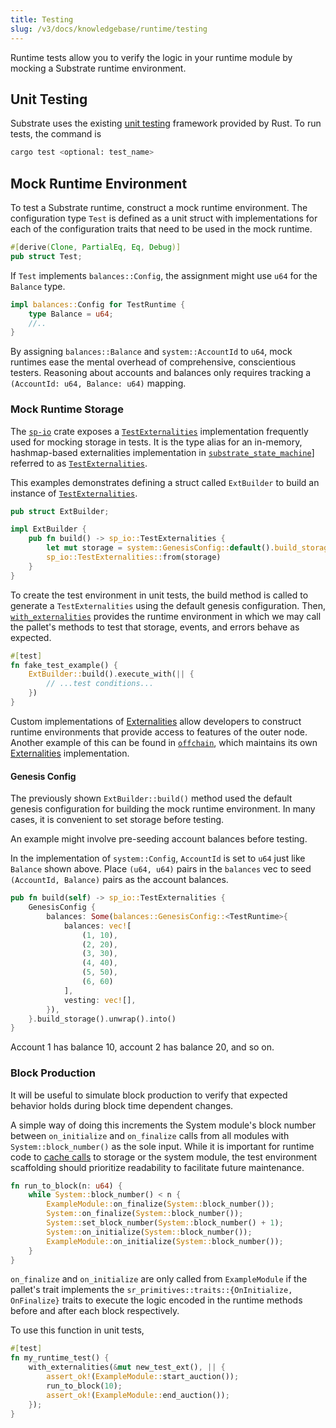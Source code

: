 ```yaml
---
title: Testing
slug: /v3/docs/knowledgebase/runtime/testing
---
```


Runtime tests allow you to verify the logic in your runtime module by mocking a Substrate runtime
environment.

## Unit Testing

Substrate uses the existing
[unit testing](https://doc.rust-lang.org/rust-by-example/testing/unit_testing.html) framework
provided by Rust. To run tests, the command is

```bash
cargo test <optional: test_name>
```

## Mock Runtime Environment

To test a Substrate runtime, construct a mock runtime environment. The configuration type `Test` is
defined as a unit struct with implementations for each of the configuration traits that need to be
used in the mock runtime.

```rust
#[derive(Clone, PartialEq, Eq, Debug)]
pub struct Test;
```

If `Test` implements `balances::Config`, the assignment might use `u64` for the `Balance` type.

```rust
impl balances::Config for TestRuntime {
	type Balance = u64;
	//..
}
```

By assigning `balances::Balance` and `system::AccountId` to `u64`, mock runtimes ease the mental
overhead of comprehensive, conscientious testers. Reasoning about accounts and balances only
requires tracking a `(AccountId: u64, Balance: u64)` mapping.

### Mock Runtime Storage

The [`sp-io`](https://substrate.dev/rustdocs/v3.0.0/sp_io/index.html) crate exposes a
[`TestExternalities`](https://substrate.dev/rustdocs/v3.0.0/sp_io/type.TestExternalities.html)
implementation frequently used for mocking storage in tests. It is the type alias for an in-memory,
hashmap-based externalities implementation in
[`substrate_state_machine`](https://substrate.dev/rustdocs/v3.0.0/sp_state_machine/index.html)]
referred to as
[`TestExternalities`](https://substrate.dev/rustdocs/v3.0.0/sp_state_machine/struct.TestExternalities.html).

This examples demonstrates defining a struct called `ExtBuilder` to build an instance of
[`TestExternalities`](https://substrate.dev/rustdocs/v3.0.0/sp_io/type.TestExternalities.html).

```rust
pub struct ExtBuilder;

impl ExtBuilder {
	pub fn build() -> sp_io::TestExternalities {
		let mut storage = system::GenesisConfig::default().build_storage::<TestRuntime>().unwrap();
		sp_io::TestExternalities::from(storage)
	}
}
```

To create the test environment in unit tests, the build method is called to generate a
`TestExternalities` using the default genesis configuration. Then,
[`with_externalities`](https://substrate.dev/rustdocs/v3.0.0/sp_externalities/fn.with_externalities.html)
provides the runtime environment in which we may call the pallet's methods to test that storage,
events, and errors behave as expected.

```rust
#[test]
fn fake_test_example() {
	ExtBuilder::build().execute_with(|| {
		// ...test conditions...
	})
}
```

Custom implementations of
[Externalities](https://substrate.dev/rustdocs/v3.0.0/sp_externalities/index.html) allow developers
to construct runtime environments that provide access to features of the outer node. Another example
of this can be found in
[`offchain`](https://substrate.dev/rustdocs/v3.0.0/sp_core/offchain/index.html), which maintains its
own [Externalities](https://substrate.dev/rustdocs/v3.0.0/sp_core/offchain/trait.Externalities.html)
implementation.

#### Genesis Config

The previously shown `ExtBuilder::build()` method used the default genesis configuration for
building the mock runtime environment. In many cases, it is convenient to set storage before
testing.

An example might involve pre-seeding account balances before testing.

In the implementation of `system::Config`, `AccountId` is set to `u64` just like `Balance` shown
above. Place `(u64, u64)` pairs in the `balances` vec to seed `(AccountId, Balance)` pairs as the
account balances.

```rust
pub fn build(self) -> sp_io::TestExternalities {
	GenesisConfig {
		balances: Some(balances::GenesisConfig::<TestRuntime>{
			balances: vec![
				(1, 10),
				(2, 20),
				(3, 30),
				(4, 40),
				(5, 50),
				(6, 60)
			],
			vesting: vec![],
		}),
	}.build_storage().unwrap().into()
}
```

Account 1 has balance 10, account 2 has balance 20, and so on.

### Block Production

It will be useful to simulate block production to verify that expected behavior holds during block
time dependent changes.

A simple way of doing this increments the System module's block number between `on_initialize` and
`on_finalize` calls from all modules with `System::block_number()` as the sole input. While it is
important for runtime code to [cache calls](https://substrate.dev/recipes/cache.html) to storage or
the system module, the test environment scaffolding should prioritize readability to facilitate
future maintenance.

```rust
fn run_to_block(n: u64) {
	while System::block_number() < n {
		ExampleModule::on_finalize(System::block_number());
		System::on_finalize(System::block_number());
		System::set_block_number(System::block_number() + 1);
		System::on_initialize(System::block_number());
		ExampleModule::on_initialize(System::block_number());
	}
}
```

`on_finalize` and `on_initialize` are only called from `ExampleModule` if the pallet's trait
implements the `sr_primitives::traits::{OnInitialize, OnFinalize}` traits to execute the logic
encoded in the runtime methods before and after each block respectively.

To use this function in unit tests,

```rust
#[test]
fn my_runtime_test() {
	with_externalities(&mut new_test_ext(), || {
		assert_ok!(ExampleModule::start_auction());
		run_to_block(10);
		assert_ok!(ExampleModule::end_auction());
	});
}
```
